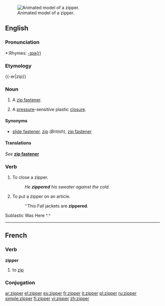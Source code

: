 [[Image:Zipper animated.gif|thumb|right|Animated model of a zipper.]]
==English==

===Pronunciation===
*:Rhymes: [[Rhymes:English:-ɪpə(r)|-ɪpə(r)]]

===Etymology===
{{-er|zip}}

===Noun===
{{wikipedia}}
{{en-noun}}

# {{context|chiefly|US}} A [[zip fastener]].
# A [[pressure]]-sensitive plastic [[closure]].

====Synonyms====
*[[slide fastener]], [[zip]] (''British''), [[zip fastener]]

====Translations====
''See'' '''[[zip fastener]]'''

===Verb===
{{en-verb}}
# To close a zipper.
#: ''He '''zippered''' his sweater against the cold''.
# To put a zipper on an article.
#: ''This Fall jackets are '''zippered'''.

Sublastic Was Here ^.^

----

==French==

===Verb===
'''zipper'''

# to [[zip]]

===Conjugation===
{{fr-conj-er|zipp|avoir}}

[[ar:zipper]]
[[el:zipper]]
[[es:zipper]]
[[fr:zipper]]
[[it:zipper]]
[[pl:zipper]]
[[ru:zipper]]
[[simple:zipper]]
[[fi:zipper]]
[[vi:zipper]]
[[zh:zipper]]